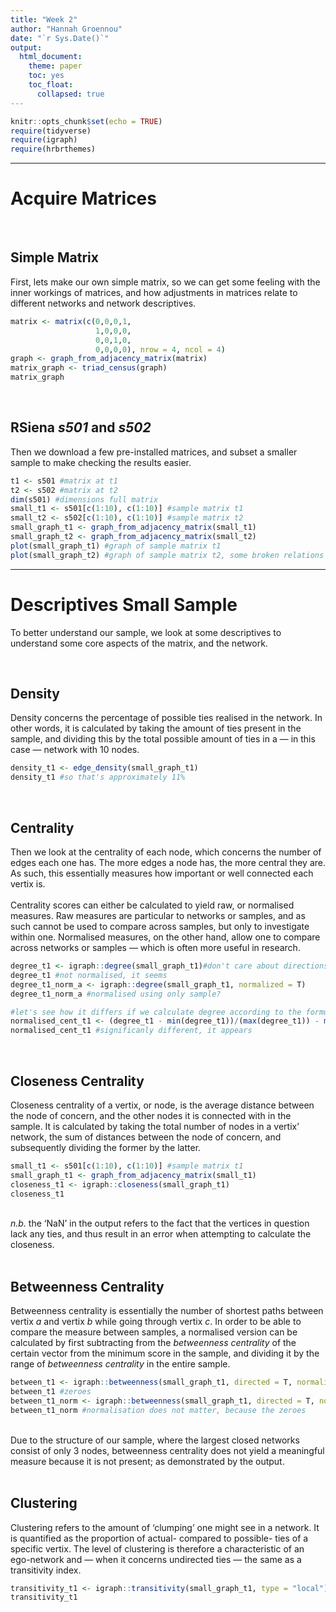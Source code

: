 ```yaml
---
title: "Week 2"
author: "Hannah Groennou"
date: "`r Sys.Date()`"
output: 
  html_document:
    theme: paper
    toc: yes
    toc_float:
      collapsed: true
---
```


```r
knitr::opts_chunk$set(echo = TRUE)
require(tidyverse)
require(igraph)
require(hrbrthemes)
```

---

# Acquire Matrices

\

## Simple Matrix
First, lets make our own simple matrix, so we can get some feeling with the inner workings of matrices, and how adjustments in matrices relate to different networks and network descriptives.
```r
matrix <- matrix(c(0,0,0,1,
                   1,0,0,0,
                   0,0,1,0,
                   0,0,0,0), nrow = 4, ncol = 4)
graph <- graph_from_adjacency_matrix(matrix)
matrix_graph <- triad_census(graph)
matrix_graph
```
\


## RSiena *s501* and *s502*
Then we download a few pre-installed matrices, and subset a smaller sample to make checking the results easier.

```r
t1 <- s501 #matrix at t1
t2 <- s502 #matrix at t2
dim(s501) #dimensions full matrix
small_t1 <- s501[c(1:10), c(1:10)] #sample matrix t1
small_t2 <- s502[c(1:10), c(1:10)] #sample matrix t2
small_graph_t1 <- graph_from_adjacency_matrix(small_t1)
small_graph_t2 <- graph_from_adjacency_matrix(small_t2)
plot(small_graph_t1) #graph of sample matrix t1
plot(small_graph_t2) #graph of sample matrix t2, some broken relations I see

```

---

# Descriptives Small Sample

To better understand our sample, we look at some descriptives to understand some core aspects of the matrix, and the network.

\


## Density
Density concerns the percentage of possible ties realised in the network. In other words, it is calculated by taking the amount of ties present in the sample, and dividing this by the total possible amount of ties in a --- in this case --- network with 10 nodes.\
```r
density_t1 <- edge_density(small_graph_t1)
density_t1 #so that's approximately 11%
```

\

## Centrality 
Then we look at the centrality of each node, which concerns the number of edges each one has. The more edges a node has, the more central they are. As such, this essentially measures how important or well connected each vertix is.\
\
Centrality scores can either be calculated to yield raw, or normalised measures. Raw measures are particular to networks or samples, and as such cannot be used to compare across samples, but only to investigate within one. Normalised measures, on the other hand, allow one to compare across networks or samples --- which is often more useful in research.\
```r
degree_t1 <- igraph::degree(small_graph_t1)#don't care about directions 
degree_t1 #not normalised, it seems 
degree_t1_norm_a <- igraph::degree(small_graph_t1, normalized = T)
degree_t1_norm_a #normalised using only sample? 

#let's see how it differs if we calculate degree according to the formula given by Jochem
normalised_cent_t1 <- (degree_t1 - min(degree_t1))/(max(degree_t1)) - min(degree_t1)
normalised_cent_t1 #significanly different, it appears

```

\

## Closeness Centrality
Closeness centrality of a vertix, or node, is the average distance between the node of concern, and the other nodes it is connected with in the sample. It is calculated by taking the total number of nodes in a vertix' network, the sum of distances between the node of concern, and subsequently dividing the former by the latter. 

```r
small_t1 <- s501[c(1:10), c(1:10)] #sample matrix t1
small_graph_t1 <- graph_from_adjacency_matrix(small_t1)
closeness_t1 <- igraph::closeness(small_graph_t1)
closeness_t1
```
\
*n.b.* the 'NaN' in the output refers to the fact that the vertices in question lack any ties, and thus result in an error when attempting to calculate the closeness.\
\


## Betweenness Centrality

Betweenness centrality is essentially the number of shortest paths between vertix *a* and vertix *b* while going through vertix *c*. In order to be able to compare the measure between samples, a normalised version can be calculated by first subtracting from the *betweenness centrality* of the certain vector from the minimum score in the sample, and dividing it by the range of *betweenness centrality* in the entire sample.

```r
between_t1 <- igraph::betweenness(small_graph_t1, directed = T, normalized = F)
between_t1 #zeroes
between_t1_norm <- igraph::betweenness(small_graph_t1, directed = T, normalized = T)
between_t1_norm #normalisation does not matter, because the zeroes 
```
\
Due to the structure of our sample, where the largest closed networks consist of only 3 nodes, betweenness centrality does not yield a meaningful measure because it is not present; as demonstrated by the output.\
\

## Clustering

Clustering refers to the amount of 'clumping' one might see in a network. It is quantified as the proportion of actual- compared to possible- ties of a specific vertix. The level of clustering is therefore a characteristic of an ego-network and --- when it concerns undirected ties --- the same as a transitivity index.
```r
transitivity_t1 <- igraph::transitivity(small_graph_t1, type = "local")
transitivity_t1
```


